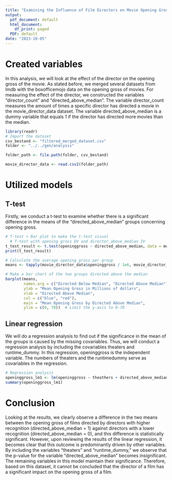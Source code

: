 ```yaml
---
title: "Examining the Influence of Film Directors on Movie Opening Gross"
output:
  pdf_document: default
  html_document:
    df_print: paged
  PDF: default
date: "2023-10-05"
---
```

# Created variables
In this analysis, we will look at the effect of the director on the opening gross of the movie. As stated before, we merged several datasets from Imdb with the boxofficemojo data on the opening gross of movies. For measuring the effect of the director, we constructed the variables "director_count" and "directed_above_median". The variable director_count measures the amount of times a specific director has directed a movie in the movie_director_data dataset. The variable directed_above_median is a dummy variable that equals 1 if the director has directed more movies than the median. 

```r
library(readr)
# Import the dataset
csv_bestand <- "filtered_merged_dataset.csv"
folder <- "../../gen/analysis"

folder_path <- file.path(folder, csv_bestand)

movie_director_data <- read.csv2(folder_path)


```

# Utilized models
## T-test
Firstly, we conduct a t-test to examine whether there is a significant difference in the means of the "directed_above_median" groups concerning opening gross.
```r
# T-test + Bar plot to make the t-test visual
  # T-test with opening gross DV and director_above_median IV
t_test_result <- t.test(openinggross ~ directed_above_median, data = movie_director_data)
print(t_test_result)

# Calculate the average opening gross per group
means <- tapply(movie_director_data$openinggross / 1e6, movie_director_data$directed_above_median, mean)

# Make a bar chart of the two groups directed above the median 
barplot(means, 
        names.arg = c("Directed Below Median", "Directed Above Median"),
        ylab = "Mean Opening Gross in Millions of dollars",
        xlab = "Directed Above Median",
        col = c("blue", "red"),
        main = "Mean Opening Gross by Directed Above Median",
        ylim = c(0, 70))  # Limit the y-axis to 0-70

```

## Linear regression
We will do a regression analysis to find out if the significance in the mean of the groups is caused by the missing covariables. Thus, we will conduct a regression analysis by including the covariables theaters and runtime_dummy. 
In this regression, openinggross is the independent variable. The numbers of theaters and the runtimedummy serve as covariables in the regression. 

```r
# Regression analysis
openinggross_lm1 <- lm(openinggross ~ theathers + directed_above_median + runtime_dummy, movie_director_data)
summary(openinggross_lm1)
```

# Conclusion
Looking at the results, we clearly observe a difference in the two means between the opening gross of films directed by directors with higher recognition (directed_above_median = 1) against directors with a lower recognition (directed_above_median = 0), and this difference is statistically significant. However, upon reviewing the results of the linear regression, it becomes clear that this outcome is predominantly driven by other variables. By including the variables "theaters" and "runtime_dummy," we observe that the p-value for the variable "directed_above_median" becomes insignificant. The remaining variables in this model maintain their significance. Therefore, based on this dataset, it cannot be concluded that the director of a film has a significant impact on the opening gross of a film.

